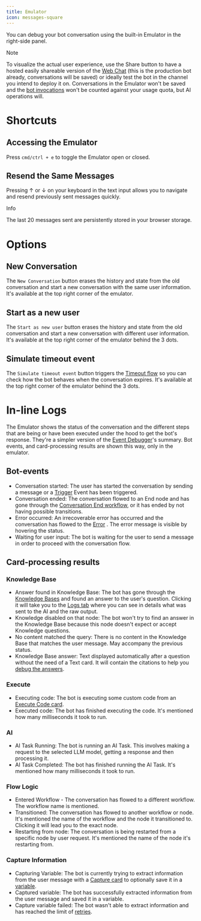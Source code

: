 ```yaml
---
title: Emulator
icon: messages-square
---
```


You can debug your bot conversation using the built-in Emulator in the right-side panel.

<Note>
Note

To visualize the actual user experience, use the Share button to have a hosted easily shareable version of the [Web Chat](/webchat/get-started/introduction) (this is the production bot already, conversations will be saved) or ideally test the bot in the channel you intend to deploy it on. Conversations in the Emulator won't be saved and the [bot invocations](/learn/get-started/dashboard/workspace/usage) won't be counted against your usage quota, but AI operations will.
</Note>

# Shortcuts

## Accessing the Emulator

Press `cmd/ctrl + e` to toggle the Emulator open or closed.

## Resend the Same Messages

Pressing ↑ or ↓ on your keyboard in the text input allows you to navigate and resend previously sent messages quickly.

<Info>
Info

The last 20 messages sent are persistently stored in your browser storage.
</Info>

# Options

## New Conversation

The `New Conversation` button erases the history and state from the old conversation and start a new conversation with the same user information. It's available at the top right corner of the emulator.

## Start as a new user

The `Start as new user` button erases the history and state from the old conversation and start a new conversation with different user information. It's available at the top right corner of the emulator behind the 3 dots.

## Simulate timeout event

The `Simulate timeout event` button triggers the [Timeout flow](/learn/reference/workflows#timeout) so you can check how the bot behaves when the conversation expires. It's available at the top right corner of the emulator behind the 3 dots.

# In-line Logs

The Emulator shows the status of the conversation and the different steps that are being or have been executed under the hood to get the bot's response. They're a simpler version of the [Event Debugger](/learn/reference/debugger-logs-json)'s summary. Bot events, and card-processing results are shown this way, only in the emulator.

## Bot-events

* Conversation started: The user has started the conversation by sending a message or a [Trigger](/learn/get-started/dashboard/bot/events) Event has been triggered.
* Conversation ended: The conversation flowed to an End node and has gone through the [Conversation End workflow](/learn/reference/workflows#conversation-end), or it has ended by not having possible transitions.
* Error occurred: An irrecoverable error has occurred and the conversation has flowed to the [Error](/learn/reference/workflows#error) . The error message is visible by hovering the status.
* Waiting for user input: The bot is waiting for the user to send a message in order to proceed with the conversation flow.

## Card-processing results

### Knowledge Base

* Answer found in Knowledge Base: The bot has gone through the [Knowledge Bases](/learn/reference/knowledge-base/introduction) and found an answer to the user's question. Clicking it will take you to the [Logs tab](/learn/reference/debugger-logs-json) where you can see in details what was sent to the AI and the raw output.
* Knowledge disabled on that node: The bot won't try to find an answer in the Knowledge Base because this node doesn't expect or accept Knowledge questions.
* No content matched the query: There is no content in the Knowledge Base that matches the user message. May accompany the previous status.
* Knowledge Base answer: Text displayed automatically after a question without the need of a Text card. It will contain the citations to help you [debug the answers](/learn/reference/knowledge-base/introduction#debugging).

### Execute

* Executing code: The bot is executing some custom code from an [Execute Code card](/learn/reference/cards/execute-code).
* Executed code: The bot has finished executing the code. It's mentioned how many milliseconds it took to run.

### AI

* AI Task Running: The bot is running an AI Task. This involves making a request to the selected LLM model, getting a response and then processing it.
* AI Task Completed: The bot has finished running the AI Task. It's mentioned how many milliseconds it took to run.

### Flow Logic

* Entered Workflow - The conversation has flowed to a different workflow. The workflow name is mentioned.
* Transitioned: The conversation has flowed to another workflow or node. It's mentioned the name of the workflow and the node it transitioned to. Clicking it will lead you to the exact node.
* Restarting from node: The conversation is being restarted from a specific node by user request. It's mentioned the name of the node it's restarting from.

### Capture Information

* Capturing Variable: The bot is currently trying to extract information from the user message with a [Capture card](/learn/reference/cards/capture-information) to optionally save it in a [variable](/learn/reference/variables).
* Captured variable: The bot has successfully extracted information from the user message and saved it in a variable.
* Capture variable failed: The bot wasn't able to extract information and has reached the limit of [retries](/learn/reference/cards/capture-information#retries).
